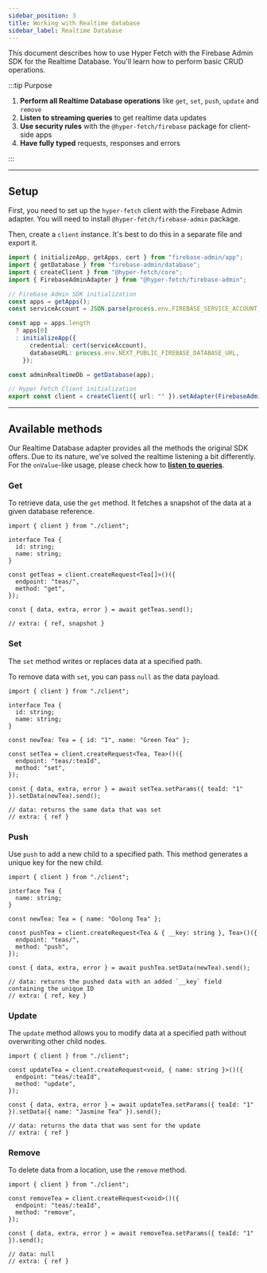 ```yaml
---
sidebar_position: 3
title: Working with Realtime database
sidebar_label: Realtime Database
---
```


This document describes how to use Hyper Fetch with the Firebase Admin SDK for the Realtime Database. You'll learn how
to perform basic CRUD operations.

:::tip Purpose

1.  **Perform all Realtime Database operations** like `get`, `set`, `push`, `update` and `remove`
2.  **Listen to streaming queries** to get realtime data updates
3.  **Use security rules** with the `@hyper-fetch/firebase` package for client-side apps
4.  **Have fully typed** requests, responses and errors

:::

---

## Setup

First, you need to set up the `hyper-fetch` client with the Firebase Admin adapter. You will need to install
`@hyper-fetch/firebase-admin` package.

Then, create a `client` instance. It's best to do this in a separate file and export it.

```ts title="client.ts"
import { initializeApp, getApps, cert } from "firebase-admin/app";
import { getDatabase } from "firebase-admin/database";
import { createClient } from "@hyper-fetch/core";
import { FirebaseAdminAdapter } from "@hyper-fetch/firebase-admin";

// Firebase Admin SDK initialization
const apps = getApps();
const serviceAccount = JSON.parse(process.env.FIREBASE_SERVICE_ACCOUNT_KEY as string);

const app = apps.length
  ? apps[0]
  : initializeApp({
      credential: cert(serviceAccount),
      databaseURL: process.env.NEXT_PUBLIC_FIREBASE_DATABASE_URL,
    });

const adminRealtimeDb = getDatabase(app);

// Hyper Fetch Client initialization
export const client = createClient({ url: "" }).setAdapter(FirebaseAdminAdapter(adminRealtimeDb));
```

---

## Available methods

Our Realtime Database adapter provides all the methods the original SDK offers. Due to its nature, we've solved the
realtime listening a bit differently. For the `onValue`-like usage, please check how to
**[listen to queries](/docs/integrations/adapter-firebase-admin/realtime-queries)**.

### Get

To retrieve data, use the `get` method. It fetches a snapshot of the data at a given database reference.

```tsx
import { client } from "./client";

interface Tea {
  id: string;
  name: string;
}

const getTeas = client.createRequest<Tea[]>()({
  endpoint: "teas/",
  method: "get",
});

const { data, extra, error } = await getTeas.send();

// extra: { ref, snapshot }
```

### Set

The `set` method writes or replaces data at a specified path.

To remove data with `set`, you can pass `null` as the data payload.

```tsx
import { client } from "./client";

interface Tea {
  id: string;
  name: string;
}

const newTea: Tea = { id: "1", name: "Green Tea" };

const setTea = client.createRequest<Tea, Tea>()({
  endpoint: "teas/:teaId",
  method: "set",
});

const { data, extra, error } = await setTea.setParams({ teaId: "1" }).setData(newTea).send();

// data: returns the same data that was set
// extra: { ref }
```

### Push

Use `push` to add a new child to a specified path. This method generates a unique key for the new child.

```tsx
import { client } from "./client";

interface Tea {
  name: string;
}

const newTea: Tea = { name: "Oolong Tea" };

const pushTea = client.createRequest<Tea & { __key: string }, Tea>()({
  endpoint: "teas/",
  method: "push",
});

const { data, extra, error } = await pushTea.setData(newTea).send();

// data: returns the pushed data with an added `__key` field containing the unique ID
// extra: { ref, key }
```

### Update

The `update` method allows you to modify data at a specified path without overwriting other child nodes.

```tsx
import { client } from "./client";

const updateTea = client.createRequest<void, { name: string }>()({
  endpoint: "teas/:teaId",
  method: "update",
});

const { data, extra, error } = await updateTea.setParams({ teaId: "1" }).setData({ name: "Jasmine Tea" }).send();

// data: returns the data that was sent for the update
// extra: { ref }
```

### Remove

To delete data from a location, use the `remove` method.

```tsx
import { client } from "./client";

const removeTea = client.createRequest<void>()({
  endpoint: "teas/:teaId",
  method: "remove",
});

const { data, extra, error } = await removeTea.setParams({ teaId: "1" }).send();

// data: null
// extra: { ref }
```
